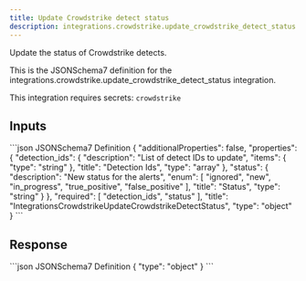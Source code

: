 ```yaml
---
title: Update Crowdstrike detect status
description: integrations.crowdstrike.update_crowdstrike_detect_status
---
```


Update the status of Crowdstrike detects.

This is the JSONSchema7 definition for the integrations.crowdstrike.update_crowdstrike_detect_status integration.

This integration requires secrets: `crowdstrike`

## Inputs

<CodeGroup>
```json JSONSchema7 Definition
{
    "additionalProperties": false,
    "properties": {
        "detection_ids": {
            "description": "List of detect IDs to update",
            "items": {
                "type": "string"
            },
            "title": "Detection Ids",
            "type": "array"
        },
        "status": {
            "description": "New status for the alerts",
            "enum": [
                "ignored",
                "new",
                "in_progress",
                "true_positive",
                "false_positive"
            ],
            "title": "Status",
            "type": "string"
        }
    },
    "required": [
        "detection_ids",
        "status"
    ],
    "title": "IntegrationsCrowdstrikeUpdateCrowdstrikeDetectStatus",
    "type": "object"
}
```

</CodeGroup>

## Response

<CodeGroup>
```json JSONSchema7 Definition
{
    "type": "object"
}
```

</CodeGroup>
